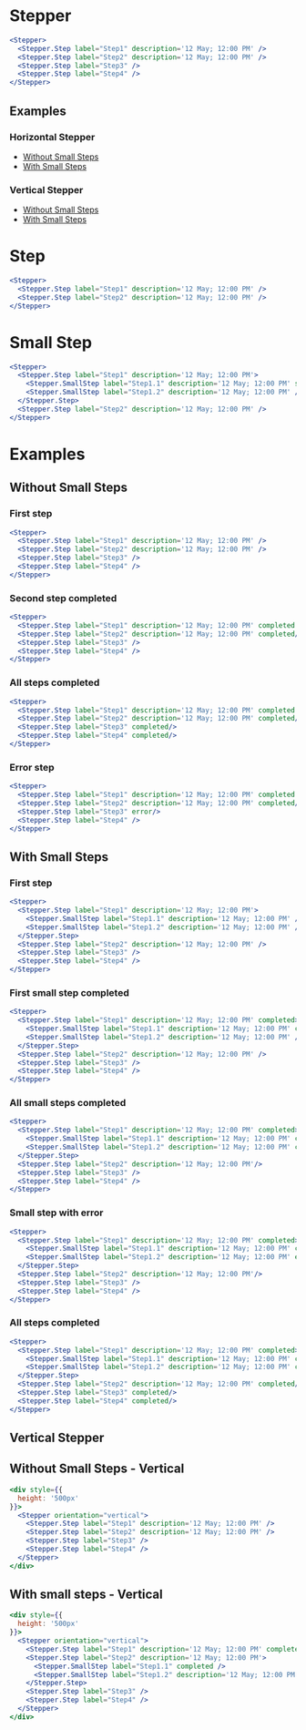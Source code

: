 
# Stepper

<Documenter component={Stepper}>

```jsx preview
<Stepper>
  <Stepper.Step label="Step1" description='12 May; 12:00 PM' />
  <Stepper.Step label="Step2" description='12 May; 12:00 PM' />
  <Stepper.Step label="Step3" />
  <Stepper.Step label="Step4" />
</Stepper>
```

</Documenter>

## Examples

### Horizontal Stepper
- [Without Small Steps](#without-small-steps)
- [With Small Steps](#with-small-steps)
### Vertical Stepper
- [Without Small Steps](#without-small-steps---vertical)
- [With Small Steps](#with-small-steps---vertical)


# Step
<Documenter component={Stepper.Step} sub>

```jsx preview
<Stepper>
  <Stepper.Step label="Step1" description='12 May; 12:00 PM' />
  <Stepper.Step label="Step2" description='12 May; 12:00 PM' />
</Stepper>
```

</Documenter>

# Small Step

<Documenter component={Stepper.SmallStep} sub>

```jsx preview
<Stepper>
  <Stepper.Step label="Step1" description='12 May; 12:00 PM'>
    <Stepper.SmallStep label="Step1.1" description='12 May; 12:00 PM' showLabel/>
    <Stepper.SmallStep label="Step1.2" description='12 May; 12:00 PM' />
  </Stepper.Step>
  <Stepper.Step label="Step2" description='12 May; 12:00 PM' /> 
</Stepper>
```

</Documenter>

# Examples

## Without Small Steps

### First step
```jsx preview
<Stepper>
  <Stepper.Step label="Step1" description='12 May; 12:00 PM' />
  <Stepper.Step label="Step2" description='12 May; 12:00 PM' />
  <Stepper.Step label="Step3" />
  <Stepper.Step label="Step4" />
</Stepper>
```

### Second step completed
```jsx preview
<Stepper>
  <Stepper.Step label="Step1" description='12 May; 12:00 PM' completed />
  <Stepper.Step label="Step2" description='12 May; 12:00 PM' completed/>
  <Stepper.Step label="Step3" />
  <Stepper.Step label="Step4" />
</Stepper>
```

### All steps completed
```jsx preview
<Stepper>
  <Stepper.Step label="Step1" description='12 May; 12:00 PM' completed />
  <Stepper.Step label="Step2" description='12 May; 12:00 PM' completed/>
  <Stepper.Step label="Step3" completed/>
  <Stepper.Step label="Step4" completed/>
</Stepper>
```

### Error step 
```jsx preview
<Stepper>
  <Stepper.Step label="Step1" description='12 May; 12:00 PM' completed />
  <Stepper.Step label="Step2" description='12 May; 12:00 PM' completed/>
  <Stepper.Step label="Step3" error/>
  <Stepper.Step label="Step4" />
</Stepper>
```

## With Small Steps

### First step
```jsx preview
<Stepper>
  <Stepper.Step label="Step1" description='12 May; 12:00 PM'>
    <Stepper.SmallStep label="Step1.1" description='12 May; 12:00 PM' />
    <Stepper.SmallStep label="Step1.2" description='12 May; 12:00 PM' />
  </Stepper.Step>
  <Stepper.Step label="Step2" description='12 May; 12:00 PM' />
  <Stepper.Step label="Step3" />
  <Stepper.Step label="Step4" />
</Stepper>
```

### First small step completed
```jsx preview
<Stepper>
  <Stepper.Step label="Step1" description='12 May; 12:00 PM' completed>
    <Stepper.SmallStep label="Step1.1" description='12 May; 12:00 PM' completed />
    <Stepper.SmallStep label="Step1.2" description='12 May; 12:00 PM' />
  </Stepper.Step>
  <Stepper.Step label="Step2" description='12 May; 12:00 PM' />
  <Stepper.Step label="Step3" />
  <Stepper.Step label="Step4" />
</Stepper>
```

### All small steps completed
```jsx preview
<Stepper>
  <Stepper.Step label="Step1" description='12 May; 12:00 PM' completed>
    <Stepper.SmallStep label="Step1.1" description='12 May; 12:00 PM' completed />
    <Stepper.SmallStep label="Step1.2" description='12 May; 12:00 PM' completed/>
  </Stepper.Step>
  <Stepper.Step label="Step2" description='12 May; 12:00 PM'/>
  <Stepper.Step label="Step3" />
  <Stepper.Step label="Step4" />
</Stepper>
```

### Small step with error
```jsx preview
<Stepper>
  <Stepper.Step label="Step1" description='12 May; 12:00 PM' completed>
    <Stepper.SmallStep label="Step1.1" description='12 May; 12:00 PM' completed />
    <Stepper.SmallStep label="Step1.2" description='12 May; 12:00 PM' error/>
  </Stepper.Step>
  <Stepper.Step label="Step2" description='12 May; 12:00 PM'/>
  <Stepper.Step label="Step3" />
  <Stepper.Step label="Step4" />
</Stepper>
```

### All steps completed
```jsx preview
<Stepper>
  <Stepper.Step label="Step1" description='12 May; 12:00 PM' completed>
    <Stepper.SmallStep label="Step1.1" description='12 May; 12:00 PM' completed />
    <Stepper.SmallStep label="Step1.2" description='12 May; 12:00 PM' completed/>
  </Stepper.Step>
  <Stepper.Step label="Step2" description='12 May; 12:00 PM' completed/>
  <Stepper.Step label="Step3" completed/>
  <Stepper.Step label="Step4" completed/>
</Stepper>
```

## Vertical Stepper

## Without Small Steps - Vertical

```jsx preview
<div style={{
  height: '500px'
}}>
  <Stepper orientation="vertical">
    <Stepper.Step label="Step1" description='12 May; 12:00 PM' />
    <Stepper.Step label="Step2" description='12 May; 12:00 PM' />
    <Stepper.Step label="Step3" />
    <Stepper.Step label="Step4" />
  </Stepper>
</div>

```

## With small steps - Vertical

```jsx preview
<div style={{
  height: '500px'
}}>
  <Stepper orientation="vertical">
    <Stepper.Step label="Step1" description='12 May; 12:00 PM' completed />
    <Stepper.Step label="Step2" description='12 May; 12:00 PM'>
      <Stepper.SmallStep label="Step1.1" completed />
      <Stepper.SmallStep label="Step1.2" description='12 May; 12:00 PM' completed />
    </Stepper.Step>
    <Stepper.Step label="Step3" />
    <Stepper.Step label="Step4" />
  </Stepper>
</div>

```